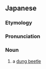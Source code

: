 ==Japanese==
{{wikipedia|lang=ja}}
{{ja-kanjitab|ふん|ちゅう|yomi=o}}
{{ja-kanjitab|くそ|むし|yomi=k}}

===Etymology===
{{compound|ja|糞|虫|t1=[[excrement]]|t2=[[bug]]|sort=くそむし}}

===Pronunciation===
{{ja-pron|acc=2|y=k|dev=1|くそむし}}

===Noun===
{{ja-noun|くそむし}} {{ja-altread|hira=ふんちゅう}}

# a [[dung beetle]]

{{topics|ja|Scarabaeoids|sort=くそむし}}